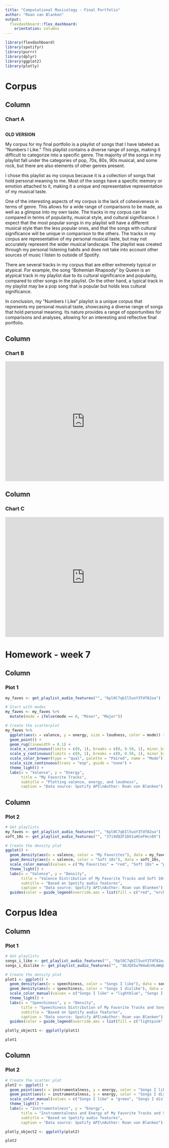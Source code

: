```yaml
---
title: "Computational Musicology - Final Portfolio"
author: "Roan van Blanken"
output: 
  flexdashboard::flex_dashboard:
    orientation: columns
---
```


```r
library(flexdashboard)
library(spotifyr)
library(purrr)
library(dplyr)
library(ggplot2)
library(plotly)
```

Corpus
=====================================

Column {data-width=500}
-----------------------------------------------------------------------

### Chart A

```r

```
**OLD VERSION**

My corpus for my final portfolio is a playlist of songs that I have labeled as "Numbers I Like." This playlist contains a diverse range of songs, making it difficult to categorize into a specific genre. The majority of the songs in my playlist fall under the categories of pop, 70s, 80s, 90s musical, and some rock, but there are also elements of other genres present.

I chose this playlist as my corpus because it is a collection of songs that hold personal meaning to me. Most of the songs have a specific memory or emotion attached to it, making it a unique and representative representation of my musical taste. 

One of the interesting aspects of my corpus is the lack of cohesiveness in terms of genre. This allows for a wide range of comparisons to be made, as well as a glimpse into my own  taste. The tracks in my corpus can be compared in terms of popularity, musical style, and cultural significance. I expect that the most popular songs in my playlist will have a different musical style than the less popular ones, and that the songs with cultural significance will be unique in comparison to the others.
The tracks in my corpus are representative of my personal musical taste, but may not accurately represent the wider musical landscape. The playlist was created through my personal listening habits and does not take into account other sources of music I listen to outside of Spotify.

There are several tracks in my corpus that are either extremely typical or atypical. For example, the song "Bohemian Rhapsody" by Queen is an atypical track in my playlist due to its cultural significance and popularity, compared to other songs in the playlist. On the other hand, a typical track in my playlist may be a pop song that is popular but holds less cultural significance.

In conclusion, my "Numbers I Like" playlist is a unique corpus that represents my personal musical taste, showcasing a diverse range of songs that hold personal meaning. Its nature provides a range of opportunities for comparisons and analyses, allowing for an interesting and reflective final portfolio.

Column {data-width=250}
-----------------------------------------------------------------------

### Chart B

<iframe src="https://open.spotify.com/embed/playlist/6pl0C7qbIl5uoY3Tdf82oa?utm_source=generator" width="100%" height="380" frameBorder="0" allowfullscreen="" allow="autoplay; clipboard-write; encrypted-media; fullscreen; picture-in-picture"></iframe>

Column {data-width=250}
-----------------------------------------------------------------------

### Chart C

<iframe src="https://open.spotify.com/embed/playlist/4bJQX5w7W4wEnHLmWqUIVY?utm_source=generator" width="100%" height="380" frameBorder="0" allowfullscreen="" allow="autoplay; clipboard-write; encrypted-media; fullscreen; picture-in-picture"></iframe>

Homework - week 7
=====================================

Column {data-width=500}
-----------------------------------------------------------------------
### Plot 1

```r
my_faves <- get_playlist_audio_features("", "6pl0C7qbIl5uoY3Tdf82oa")

# Start with modes
my_faves <- my_faves %>%
  mutate(mode = ifelse(mode == 0, "Minor", "Major"))

# Create the scatterplot
my_faves %>%
  ggplot(aes(x = valence, y = energy, size = loudness, color = mode)) +
  geom_point() +
  geom_rug(linewidth = 0.1) +
  scale_x_continuous(limits = c(0, 1), breaks = c(0, 0.50, 1), minor_breaks = NULL) +
  scale_y_continuous(limits = c(0, 1), breaks = c(0, 0.50, 1), minor_breaks = NULL) +
  scale_color_brewer(type = "qual", palette = "Paired", name = "Mode") +
  scale_size_continuous(trans = "exp", guide = "none") +
  theme_light() +
  labs(x = "Valence", y = "Energy",
       title = "My Favorite Tracks",
       subtitle = "Plotting valence, energy, and loudness",
       caption = "Data source: Spotify API\nAuthor: Roan van Blanken")
```

Column {data-width=500}
-----------------------------------------------------------------------
### Plot 2

```r

# Get playlists
my_faves <- get_playlist_audio_features("", "6pl0C7qbIl5uoY3Tdf82oa")
soft_10s <- get_playlist_audio_features("", "37i9dQZF1DX1uHCeFHcn8X")

# Create the density plot
ggplot() +
  geom_density(aes(x = valence, color = "My Favorites"), data = my_faves, fill = "red", alpha = 0.5) +
  geom_density(aes(x = valence, color = "Soft 10s"), data = soft_10s, fill = "purple", alpha = 0.5) +
  scale_color_manual(values = c("My Favorites" = "red", "Soft 10s" = "purple")) +
  theme_light() +
  labs(x = "Valence", y = "Density",
       title = "Valence Distribution of My Favorite Tracks and Soft 10s",
       subtitle = "Based on Spotify audio features",
       caption = "Data source: Spotify API\nAuthor: Roan van Blanken") +
  guides(color = guide_legend(override.aes = list(fill = c("red", "orchid")))) 
```

Corpus Idea
=====================================

Column {data-width=500}
-----------------------------------------------------------------------
### Plot 1

```r

# Get playlists
songs_i_like <- get_playlist_audio_features("", "6pl0C7qbIl5uoY3Tdf82oa")
songs_i_dislike <- get_playlist_audio_features("", "4bJQX5w7W4wEnHLmWqUIVY")

# Create the density plot
plot1 <- ggplot() +
  geom_density(aes(x = speechiness, color = "Songs I like"), data = songs_i_like, fill = "lightblue", alpha = 0.5) +
  geom_density(aes(x = speechiness, color = "Songs I dislike"), data = songs_i_dislike, fill = "lightpink", alpha = 0.5) +
  scale_color_manual(values = c("Songs I like" = "lightblue", "Songs I dislike" = "lightpink")) +
  theme_light() +
  labs(x = "Speechiness", y = "Density",
       title = "Speechiness Distribution of My Favorite Tracks and Songs I dislike",
       subtitle = "Based on Spotify audio features",
       caption = "Data source: Spotify API\nAuthor: Roan van Blanken") +
  guides(color = guide_legend(override.aes = list(fill = c("lightpink", "lightblue"))))

plotly_object1 <- ggplotly(plot1)

plot1
```

Column {data-width=500}
-----------------------------------------------------------------------
### Plot 2

```r

# Create the scatter plot
plot2 <- ggplot() +
  geom_point(aes(x = instrumentalness, y = energy, color = "Songs I like"), data = songs_i_like, alpha = 0.5) +
  geom_point(aes(x = instrumentalness, y = energy, color = "Songs I dislike"), data = songs_i_dislike, alpha = 0.5) +
  scale_color_manual(values = c("Songs I like" = "green", "Songs I dislike" = "orange")) +
  theme_light() +
  labs(x = "Instrumentalness", y = "Energy",
       title = "Instrumentalness and Energy of My Favorite Tracks and Songs I dislike",
       subtitle = "Based on Spotify audio features",
       caption = "Data source: Spotify API\nAuthor: Roan van Blanken")

plotly_object2 <- ggplotly(plot2)

plot2

```
